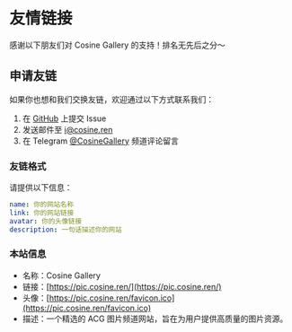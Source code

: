 
# 友情链接

感谢以下朋友们对 Cosine Gallery 的支持！排名无先后之分～

<div className="not-prose xs:grid-cols-1 grid grid-cols-3 gap-4 md:grid-cols-2">
  <LinkCard
    name="DeadACG | 每日死亡壁纸"
    avatar="https://r2.cosine.ren/i/2025/05/23/18uvxl-jp.webp"
    description="死亡系ACG壁纸！😱"
    link="https://t.me/DeadACG"
  />
  <LinkCard
    name="bloodilys ｜每日血色百合"
    avatar="https://r2.cosine.ren/i/2025/05/23/19dr7n-da.webp"
    description="落红不是无情物，化作春泥百合花。"
    link="https://t.me/bloodilys"
  />
  <LinkCard
    name="萌哩 - 萌萌的二次元美图"
    avatar="https://www.moely.link/assets/img/favicon.png"
    description="全网精选二次元美图，提供高质量原图下载"
    link="https://www.moely.link/"
  />
  <LinkCard
    name="SomeACG"
    avatar="https://i0.wp.com/t.me/i/userpic/320/SomeACG.jpg"
    description="请问今天要来一张壁纸吗？这里是全TG质量最高的ACG壁纸频道！欢迎订阅！"
    link="https://www.someacg.top/"
  />
  <LinkCard
    name="Daily0721"
    avatar="https://r2.cosine.ren/i/2025/02/15/1521fx-ks.jpeg"
    description="自用收藏频道 90%以上为按照个人喜好更新的图图"
    link="https://t.me/Daily0721"
  />
  <LinkCard
    name="Nahida🍃 Gallery"
    avatar="https://r2.cosine.ren/i/2025/02/15/151zre-g6.jpeg"
    description="选图规则：尽量为近期新图，但不排除有部分炒冷饭的情况 可能会有 NSFW 内容"
    link="https://t.me/NahidaGallery"
  />
  <LinkCard
    name="cosine-pic-bot"
    avatar="https://github.com/SomeACG.png"
    description="tg 图频发图 bot，是 NahidaBot 的重写+修改版，使用 node + ts + grammy 用于频道 @CosineGallery"
    link="https://github.com/SomeACG/cosine-pic-bot"
  />
  <LinkCard
    name="Nahida_Picbot"
    avatar="https://github.com/NahidaBot.png"
    description="一个 Telegram 发图机器人, 接收 Pixiv 链接, 发送图片到频道, 并发送原图到关联的评论区。"
    link="https://github.com/NahidaBot/Nahida_Picbot"
  />
</div>

## 申请友链

如果你也想和我们交换友链，欢迎通过以下方式联系我们：

1. 在 [GitHub](https://github.com/SomeACG/SomeACG-Next/issues) 上提交 Issue
2. 发送邮件至 [i@cosine.ren](mailto:i@cosine.ren)
3. 在 Telegram [@CosineGallery](https://t.me/CosineGallery) 频道评论留言

### 友链格式

请提供以下信息：

```yaml
name: 你的网站名称
link: 你的网站链接
avatar: 你的头像链接
description: 一句话描述你的网站
```

### 本站信息

- 名称：Cosine Gallery
- 链接：[https://pic.cosine.ren/](https://pic.cosine.ren/)
- 头像：[https://pic.cosine.ren/favicon.ico](https://pic.cosine.ren/favicon.ico)
- 描述：一个精选的 ACG 图片频道网站，旨在为用户提供高质量的图片资源。
